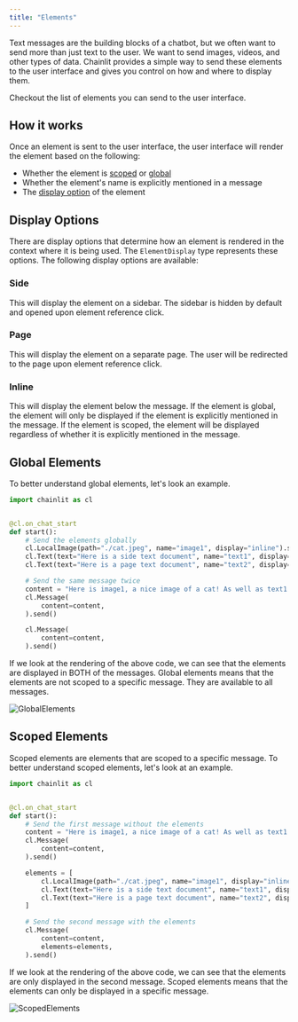 ```yaml
---
title: "Elements"
---
```


Text messages are the building blocks of a chatbot, but we often want to send more than just text to the user. We want to send images, videos, and other types of data. Chainlit provides a simple way to send these elements to the user interface and gives you control on how and where to display them.

<Card title="Elements API" icon="link" href="/api-reference/elements">
  Checkout the list of elements you can send to the user interface.
</Card>

## How it works

Once an element is sent to the user interface, the user interface will render the element based on the following:

- Whether the element is [scoped](#scoped-elements) or [global](#global-elements)
- Whether the element's name is explicitly mentioned in a message
- The [display option](#display-options) of the element

## Display Options

There are display options that determine how an element is rendered in the context where it is being used. The `ElementDisplay` type represents these options. The following display options are available:

### Side

This will display the element on a sidebar. The sidebar is hidden by default and opened upon element reference click.

### Page

This will display the element on a separate page. The user will be redirected to the page upon element reference click.

### Inline

This will display the element below the message. If the element is global, the element will only be displayed if the element is explicitly mentioned in the message. If the element is scoped, the element will be displayed regardless of whether it is explicitly mentioned in the message.

## Global Elements

To better understand global elements, let's look an example.

```python Code Example
import chainlit as cl


@cl.on_chat_start
def start():
    # Send the elements globally
    cl.LocalImage(path="./cat.jpeg", name="image1", display="inline").send()
    cl.Text(text="Here is a side text document", name="text1", display="side").send()
    cl.Text(text="Here is a page text document", name="text2", display="page").send()

    # Send the same message twice
    content = "Here is image1, a nice image of a cat! As well as text1 and text2!"
    cl.Message(
        content=content,
    ).send()

    cl.Message(
        content=content,
    ).send()
```

If we look at the rendering of the above code, we can see that the elements are displayed in BOTH of the messages.
Global elements means that the elements are not scoped to a specific message. They are available to all messages.

![GlobalElements](/images/global-elements.png)

## Scoped Elements

Scoped elements are elements that are scoped to a specific message. To better understand scoped elements, let's look at an example.

```python Code Example
import chainlit as cl


@cl.on_chat_start
def start():
    # Send the first message without the elements
    content = "Here is image1, a nice image of a cat! As well as text1 and text2!"
    cl.Message(
        content=content,
    ).send()

    elements = [
        cl.LocalImage(path="./cat.jpeg", name="image1", display="inline"),
        cl.Text(text="Here is a side text document", name="text1", display="side"),
        cl.Text(text="Here is a page text document", name="text2", display="page"),
    ]

    # Send the second message with the elements
    cl.Message(
        content=content,
        elements=elements,
    ).send()
```

If we look at the rendering of the above code, we can see that the elements are only displayed in the second message.
Scoped elements means that the elements can only be displayed in a specific message.

![ScopedElements](/images/scoped-elements.png)
